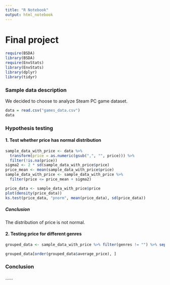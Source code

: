 ```yaml
---
title: "R Notebook"
output: html_notebook
---
```


# Final project

```r
require(BSDA)
library(BSDA)
require(EnvStats)
library(EnvStats)
library(dplyr)
library(tidyr)
```

### Sample data description

We decided to choose to analyze Steam PC game dataset.

```r
data = read.csv("games_data.csv")
data
```

### Hypothesis testing

#### 1. Test whether price has normal distribution

```r
sample_data_with_price <- data %>%
  transform(price = as.numeric(gsub(",", "", price))) %>%
  filter(!is.na(price))
sigma2 <- 2 * sd(sample_data_with_price$price)
price_mean <- mean(sample_data_with_price$price)
sample_data_with_price <- sample_data_with_price %>%
  filter(price <= price_mean + sigma2)

price_data <- sample_data_with_price$price
plot(density(price_data))
ks.test(price_data, "pnorm", mean(price_data), sd(price_data))
```

##### Conclusion

The distribution of price is not normal.

#### 2. Testing price for different genres

```r

grouped_data <- sample_data_with_price %>% filter(genres != "") %>% separate_rows(genres, sep = ";") %>% group_by(genres) %>% summarise_at(vars(price), list(average_price = mean))

grouped_data[order(grouped_data$average_price), ]
```

### Conclusion

......
